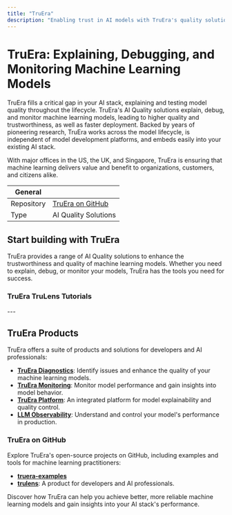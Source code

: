 ```yaml
---
title: "TruEra"
description: "Enabling trust in AI models with TruEra's quality solutions."
---
```


# TruEra: Explaining, Debugging, and Monitoring Machine Learning Models

TruEra fills a critical gap in your AI stack, explaining and testing model quality throughout the lifecycle. TruEra's AI Quality solutions explain, debug, and monitor machine learning models, leading to higher quality and trustworthiness, as well as faster deployment. Backed by years of pioneering research, TruEra works across the model lifecycle, is independent of model development platforms, and embeds easily into your existing AI stack.

With major offices in the US, the UK, and Singapore, TruEra is ensuring that machine learning delivers value and benefit to organizations, customers, and citizens alike.

| General  |  |
| --- | --- |
| Repository | [TruEra on GitHub](https://github.com/truera) |
| Type | AI Quality Solutions |

## Start building with TruEra

TruEra provides a range of AI Quality solutions to enhance the trustworthiness and quality of machine learning models. Whether you need to explain, debug, or monitor your models, TruEra has the tools you need for success.


### TruEra TruLens Tutorials
<TechTutorials/>
---

## TruEra Products

TruEra offers a suite of products and solutions for developers and AI professionals:

- **[TruEra Diagnostics](https://truera.com/diagnostics/)**: Identify issues and enhance the quality of your machine learning models.
- **[TruEra Monitoring](https://truera.com/monitoring/)**: Monitor model performance and gain insights into model behavior.
- **[TruEra Platform](https://truera.com/platform/)**: An integrated platform for model explainability and quality control.
- **[LLM Observability](https://truera.com/llm-testing/)**: Understand and control your model's performance in production.

### TruEra on GitHub

Explore TruEra's open-source projects on GitHub, including examples and tools for machine learning practitioners:

- **[truera-examples](https://github.com/truera/truera-examples)**
- **[trulens](https://github.com/truera/trulens)**: A product for developers and AI professionals.

Discover how TruEra can help you achieve better, more reliable machine learning models and gain insights into your AI stack's performance.
